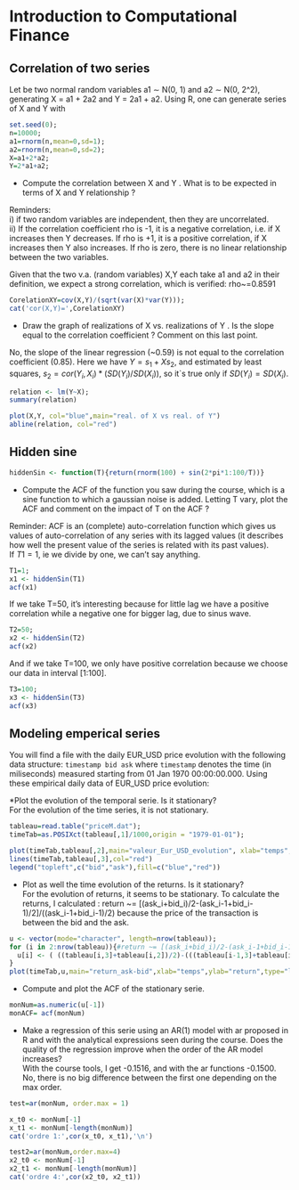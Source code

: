 # Introduction to Computational Finance

## Correlation of two series

Let be two normal random variables a1 ∼ N(0, 1) and a2 ∼ N(0, 2^2), generating X =
a1 + 2a2 and Y = 2a1 + a2. Using R, one can generate series of X and Y with

```{r}
set.seed(0);
n=10000;
a1=rnorm(n,mean=0,sd=1);
a2=rnorm(n,mean=0,sd=2);
X=a1+2*a2;
Y=2*a1+a2;
```

* Compute the correlation between X and Y . What is to be expected in terms of X and Y
relationship ? 

Reminders:  
i) if two random variables are independent, then they are uncorrelated.  
ii) If the correlation coefficient rho is -1, it is a negative correlation, i.e. if X increases then Y decreases. If rho is +1, it is a positive correlation, if X increases then Y also increases. If rho is zero, there is no linear relationship between the two variables.  
  
Given that the two v.a. (random variables) X,Y each take a1
and a2 in their definition, we expect a strong correlation, which is verified:
rho~=0.8591  
```{r}
CorelationXY=cov(X,Y)/(sqrt(var(X)*var(Y)));
cat('cor(X,Y)=',CorelationXY)
```

* Draw the graph of realizations of X vs. realizations of Y . Is the slope equal
to the correlation coefficient ? Comment on this last point.  

No, the slope of the linear regression (~0.59) is not equal to the correlation coefficient (0.85).
Here we have $Y = s_1 + Xs_2$, and estimated by least squares, $s_2 = cor(Y_i,X_i) * (SD(Y_i)/SD(X_i))$, so it`s true only if $SD(Y_i)=SD(X_i)$.
```{r}
relation <- lm(Y~X);
summary(relation)
```


```{r}
plot(X,Y, col="blue",main="real. of X vs real. of Y")
abline(relation, col="red")
```

## Hidden sine
```{r}
hiddenSin <- function(T){return(rnorm(100) + sin(2*pi*1:100/T))}
```

* Compute the ACF of the function you saw during the course, which is a sine function to
which a gaussian noise is added. Letting T vary, plot the ACF and comment on the impact of T on the ACF ?  

Reminder: ACF is an (complete) auto-correlation function which gives us values of auto-correlation of any series with its lagged values (it describes how well the present value of the series is related with its past values).  
If $T1=1$, ie we divide by one, we can't say anything.

```{r}
T1=1;
x1 <- hiddenSin(T1)
acf(x1)
```

If we take T=50, it's interesting because for little lag we have a positive correlation while a negative one for bigger lag, due to sinus wave.
```{r}
T2=50;
x2 <- hiddenSin(T2)
acf(x2)
```

And if we take T=100, we only have positive correlation because we choose our data in interval [1:100].
```{r}
T3=100;
x3 <- hiddenSin(T3)
acf(x3)
```

## Modeling emperical series

You will find a file with the daily EUR_USD price evolution with the following
data structure: `timestamp bid ask` where `timestamp` denotes the time (in miliseconds) measured starting from 01 Jan 1970 00:00:00.000.
Using these empirical daily data of EUR_USD price evolution:

*Plot the evolution of the temporal serie. Is it stationary?  
For the evolution of the time series, it is not stationary.

```{r}
tableau=read.table("priceM.dat");
timeTab=as.POSIXct(tableau[,1]/1000,origin = "1979-01-01");

plot(timeTab,tableau[,2],main="valeur_Eur_USD_evolution", xlab="temps",ylab="valeur",type="l",col="blue")
lines(timeTab,tableau[,3],col="red")
legend("topleft",c("bid","ask"),fill=c("blue","red"))
```

* Plot as well the time evolution of the returns. Is it stationary?  
For the evolution of returns, it seems to be stationary. To calculate the returns, I calculated : 
return ~= [(ask_i+bid_i)/2-(ask_i-1+bid_i-1)/2]/((ask_i-1+bid_i-1)/2) because the price of the transaction is between the bid and the ask.


```{r}
u <- vector(mode="character", length=nrow(tableau));
for (i in 2:nrow(tableau)){#return ~= [(ask_i+bid_i)/2-(ask_i-1+bid_i-1)/2]/((ask_i-1+bid_i-1)/2)
  u[i] <- ( ((tableau[i,3]+tableau[i,2])/2)-(((tableau[i-1,3]+tableau[i-1,2])/2)) ) / ((tableau[i-1,3]+tableau[i-1,2])/2)  ;
}
plot(timeTab,u,main="return_ask-bid",xlab="temps",ylab="return",type="l",col="blue")
```
* Compute and plot the ACF of the stationary serie.

```{r}
monNum=as.numeric(u[-1])
monACF= acf(monNum)
```

* Make a regression of this serie using an AR(1) model with ar proposed in R and with
the analytical expressions seen during the course. Does the quality of the regression improve when the order of the AR model increases?  
With the course tools, I get -0.1516, and with the ar functions -0.1500. No, there is no big difference between the first one depending on the max order.

```{r}
test=ar(monNum, order.max = 1)

x_t0 <- monNum[-1] 
x_t1 <- monNum[-length(monNum)]
cat('ordre 1:',cor(x_t0, x_t1),'\n')

test2=ar(monNum,order.max=4)
x2_t0 <- monNum[-1] 
x2_t1 <- monNum[-length(monNum)]
cat('ordre 4:',cor(x2_t0, x2_t1))
```

